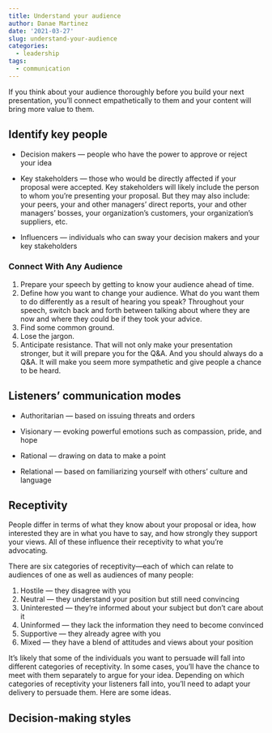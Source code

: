 ```yaml
---
title: Understand your audience
author: Danae Martinez
date: '2021-03-27'
slug: understand-your-audience
categories:
  - leadership
tags:
  - communication
---
```



If you think about your audience thoroughly before you build your next presentation, you’ll connect empathetically to them and your content will bring more value to them.

## Identify key people

- Decision makers — people who have the power to approve or reject your idea

- Key stakeholders — those who would be directly affected if your proposal were accepted. Key stakeholders will likely include the person to whom you're presenting your proposal. But they may also include: your peers, your and other managers’ direct reports, your and other managers’ bosses, your organization’s customers, your organization’s suppliers, etc.

- Influencers — individuals who can sway your decision makers and your key stakeholders

### Connect With Any Audience

1. Prepare your speech by getting to know your audience ahead of time. 
2. Define how you want to change your audience. What do you want them to do differently as a result of hearing you speak? Throughout your speech, switch back and forth between talking about where they are now and where they could be if they took your advice. 
3. Find some common ground. 
4. Lose the jargon.
5. Anticipate resistance. That will not only make your presentation stronger, but it will prepare you for the Q&A. And you should always do a Q&A. It will make you seem more sympathetic and give people a chance to be heard.

## Listeners’ communication modes 


- Authoritarian — based on issuing threats and orders

- Visionary — evoking powerful emotions such as compassion, pride, and hope

- Rational — drawing on data to make a point

- Relational — based on familiarizing yourself with others’ culture and language

## Receptivity

People differ in terms of what they know about your proposal or idea, how interested they are in what you have to say, and how strongly they support your views. All of these influence their receptivity to what you’re advocating.

There are six categories of receptivity—each of which can relate to audiences of one as well as audiences of many people: 

1. Hostile — they disagree with you 
2. Neutral — they understand your position but still need convincing
3. Uninterested — they’re informed about your subject but don’t care about it
4. Uninformed — they lack the information they need to become convinced
5. Supportive — they already agree with you
6. Mixed — they have a blend of attitudes and views about your position

It’s likely that some of the individuals you want to persuade will fall into different categories of receptivity. In some cases, you’ll have the chance to meet with them separately to argue for your idea. Depending on which categories of receptivity your listeners fall into, you’ll need to adapt your delivery to persuade them. Here are some ideas.

## Decision-making styles

